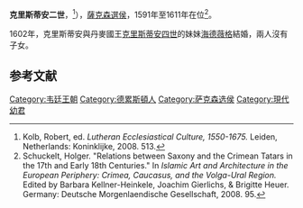 {{Expand language|1=en|time=2020-12-17T06:41:36+00:00}}
{{Infobox royalty
| name        = 克里斯蒂安二世
| image       = Zacharias Wehme - Prince Elector Christian II of Saxony (ca. 1601-1606) - Google Art Project.jpg
| succession  = 薩克森選侯
| reign       = 1591年9月25日 — 1611年6月23日
| predecessor = [[克里斯蒂安一世_(薩克森)|克里斯蒂安一世]]
| successor   = [[约翰·格奥尔格一世|约翰·格奥尔格一世]]
| birth_date  = {{Birth date|1583|9|23|df=y}}
| birth_place = [[德勒斯登|德勒斯登]]
| death_date  = {{Death date and age|1611|6|23|1583|9|23|df=y}}
| death_place = 德勒斯登
| house       = [[韋廷王朝|韋廷王朝]]
| father      = [[克里斯蒂安一世_(薩克森)|克里斯蒂安一世]]
| mother      = [[布蘭登堡的索菲|布蘭登堡的索菲]]
| religion    = [[信義宗|信義宗]]
}}
'''克里斯蒂安二世'''{{lang-de|Christian II.}}，{{bd|1583年|9月23日|1611年|6月23日}}<ref>Kolb, Robert, ed. ''Lutheran Ecclesiastical Culture, 1550-1675.'' Leiden, Netherlands: Koninklijke, 2008. 513.</ref>），[[薩克森選侯國|薩克森選侯]]，1591年至1611年在位<ref> Schuckelt, Holger. "Relations between Saxony and the Crimean Tatars in the 17th and Early 18th Centuries." In ''Islamic Art and Architecture in the European Periphery: Crimea, Caucasus, and the Volga-Ural Region.'' Edited by Barbara Kellner-Heinkele, Joachim Gierlichs, & Brigitte Heuer. Germany: Deutsche Morgenlaendische Gesellschaft, 2008. 95.</ref>。

1602年，克里斯蒂安與丹麥國王[[克里斯蒂安四世|克里斯蒂安四世]]的妹妹[[丹麥的海德薇格|海德薇格]]結婚，兩人沒有子女。

==参考文献==
{{reflist}}

[[Category:韦廷王朝|Category:韦廷王朝]]
[[Category:德累斯頓人|Category:德累斯頓人]]
[[Category:萨克森选侯|Category:萨克森选侯]]
[[Category:現代幼君|Category:現代幼君]]